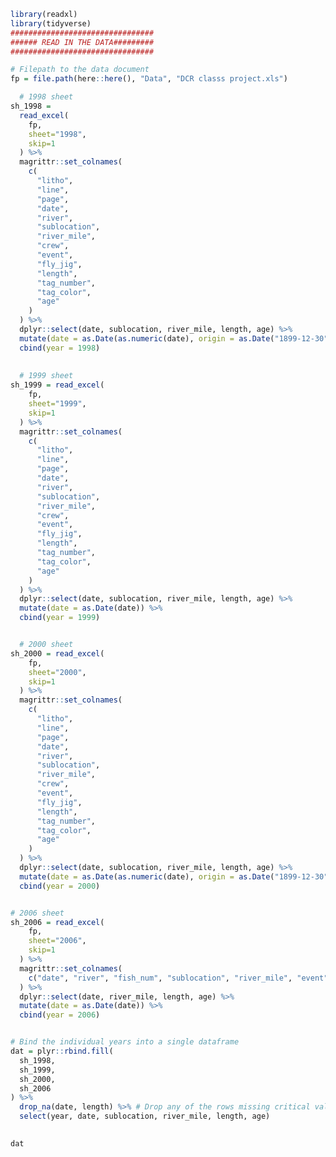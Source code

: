 ```r
library(readxl)
library(tidyverse)
################################
###### READ IN THE DATA#########
################################

# Filepath to the data document
fp = file.path(here::here(), "Data", "DCR classs project.xls")

  # 1998 sheet
sh_1998 =
  read_excel(
    fp, 
    sheet="1998", 
    skip=1
  ) %>%
  magrittr::set_colnames(
    c(
      "litho",
      "line",
      "page",
      "date",
      "river",
      "sublocation",
      "river_mile",
      "crew",
      "event",
      "fly_jig",
      "length",
      "tag_number",
      "tag_color",
      "age"
    )
  ) %>% 
  dplyr::select(date, sublocation, river_mile, length, age) %>% 
  mutate(date = as.Date(as.numeric(date), origin = as.Date("1899-12-30"))) %>% 
  cbind(year = 1998)
  
  
  # 1999 sheet
sh_1999 = read_excel(
    fp, 
    sheet="1999", 
    skip=1
  ) %>%
  magrittr::set_colnames(
    c(
      "litho",
      "line",
      "page",
      "date",
      "river",
      "sublocation",
      "river_mile",
      "crew",
      "event",
      "fly_jig",
      "length",
      "tag_number",
      "tag_color",
      "age"
    )
  ) %>% 
  dplyr::select(date, sublocation, river_mile, length, age) %>% 
  mutate(date = as.Date(date)) %>% 
  cbind(year = 1999)


  # 2000 sheet
sh_2000 = read_excel(
    fp, 
    sheet="2000", 
    skip=1
  ) %>%
  magrittr::set_colnames(
    c(
      "litho",
      "line",
      "page",
      "date",
      "river",
      "sublocation",
      "river_mile",
      "crew",
      "event",
      "fly_jig",
      "length",
      "tag_number",
      "tag_color",
      "age"
    )
  ) %>% 
  dplyr::select(date, sublocation, river_mile, length, age) %>% 
  mutate(date = as.Date(as.numeric(date), origin = as.Date("1899-12-30"))) %>% 
  cbind(year = 2000)


# 2006 sheet
sh_2006 = read_excel(
    fp, 
    sheet="2006", 
    skip=1
  ) %>%
  magrittr::set_colnames(
    c("date", "river", "fish_num", "sublocation", "river_mile", "event", "gear_type", "length", "tag_number", "tag_color", "age")
  ) %>% 
  dplyr::select(date, river_mile, length, age) %>% 
  mutate(date = as.Date(date)) %>% 
  cbind(year = 2006)


# Bind the individual years into a single dataframe
dat = plyr::rbind.fill(
  sh_1998,
  sh_1999,
  sh_2000,
  sh_2006
) %>% 
  drop_na(date, length) %>% # Drop any of the rows missing critical values (also dummy rows)
  select(year, date, sublocation, river_mile, length, age)
  
```



```r
dat
```













